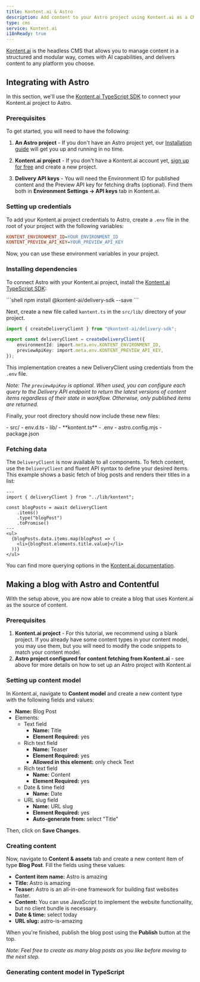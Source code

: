 ```yaml
---
title: Kontent.ai & Astro
description: Add content to your Astro project using Kontent.ai as a CMS
type: cms
service: Kontent.ai
i18nReady: true
---
```




[Kontent.ai](https://www.kontent.ai/) is the headless CMS that allows you to manage content in a structured and modular way, comes with AI capabilities, and delivers content to any platform you choose.

## Integrating with Astro

In this section, we'll use the [Kontent.ai TypeScript SDK](https://github.com/kontent-ai/delivery-sdk-js) to connect your Kontent.ai project to Astro.

### Prerequisites

To get started, you will need to have the following:

1. **An Astro project** - If you don't have an Astro project yet, our [Installation guide](/en/install/auto/) will get you up and running in no time.

2. **Kontent.ai project** - If you don't have a Kontent.ai account yet, [sign up for free](https://app.kontent.ai/sign-up) and create a new project.

3. **Delivery API keys** - You will need the Environment ID for published content and the Preview API key for fetching drafts (optional). Find them both in **Environment Settings -> API keys** tab in Kontent.ai.

### Setting up credentials

To add your Kontent.ai project credentials to Astro, create a `.env` file in the root of your project with the following variables:

```ini title=".env"
KONTENT_ENVIRONMENT_ID=YOUR_ENVIRONMENT_ID
KONTENT_PREVIEW_API_KEY=YOUR_PREVIEW_API_KEY
```

Now, you can use these environment variables in your project.

### Installing dependencies

To connect Astro with your Kontent.ai project, install the [Kontent.ai TypeScript SDK](https://github.com/kontent-ai/delivery-sdk-js):

<PackageManagerTabs>
  <Fragment slot="npm">
  ```shell
  npm install @kontent-ai/delivery-sdk --save
  ```
  </Fragment>
</PackageManagerTabs>

Next, create a new file called `kontent.ts` in the `src/lib/` directory of your project.

```ts title="src/lib/kontent.ts"
import { createDeliveryClient } from "@kontent-ai/delivery-sdk";

export const deliveryClient = createDeliveryClient({
    environmentId: import.meta.env.KONTENT_ENVIRONMENT_ID,
    previewApiKey: import.meta.env.KONTENT_PREVIEW_API_KEY,
});
```

This implementation creates a new DeliveryClient using credentials from the `.env` file.

*Note: The `previewApiKey` is optional. When used, you can configure each query to the Delivery API endpoint to return the latest versions of content items regardless of their state in workflow. Otherwise, only published items are returned.*

Finally, your root directory should now include these new files:

<FileTree title="Project Structure">
- src/
  - env.d.ts
  - lib/
    - **kontent.ts**
- .env
- astro.config.mjs
- package.json
</FileTree>

### Fetching data

The `DeliveryClient` is now available to all components. To fetch content, use the `DeliveryClient` and fluent API syntax to define your desired items. This example shows a basic fetch of blog posts and renders their titles in a list:

```astro
---
import { deliveryClient } from "../lib/kontent";

const blogPosts = await deliveryClient
    .items()
    .type("blogPost")
    .toPromise()
---
<ul>
  {blogPosts.data.items.map(blogPost => (
    <li>{blogPost.elements.title.value}</li>
  ))}
</ul>
```

You can find more querying options in the [Kontent.ai documentation](https://kontent.ai/learn/develop/hello-world/get-content/javascript).

## Making a blog with Astro and Contentful

With the setup above, you are now able to create a blog that uses Kontent.ai as the source of content.

### Prerequisites

1. **Kontent.ai project** - For this tutorial, we recommend using a blank project. If you already have some content types in your content model, you may use them, but you will need to modify the code snippets to match your content model.
2. **Astro project configured for content fetching from Kontent.ai** - see above for more details on how to set up an Astro project with Kontent.ai

### Setting up content model

In Kontent.ai, navigate to **Content model** and create a new content type with the following fields and values:

* **Name:** Blog Post
* Elements:
	* Text field
		* **Name:** Title
		* **Element Required:** yes
	* Rich text field
		* **Name:** Teaser
		* **Element Required:** yes
		* **Allowed in this element:** only check Text
	* Rich text field
		* **Name:** Content
		* **Element Required:** yes
	* Date & time field
		* **Name:** Date
	* URL slug field
		* **Name:** URL slug
		* **Element Required:** yes
		* **Auto-generate from:** select "Title"

Then, click on **Save Changes**.

### Creating content

Now, navigate to **Content & assets** tab and create a new content item of type **Blog Post**. Fill the fields using these values:

* **Content item name:** Astro is amazing
* **Title:** Astro is amazing
* **Teaser:** Astro is an all-in-one framework for building fast websites faster.
* **Content:** You can use JavaScript to implement the website functionality, but no client bundle is necessary.
* **Date & time:** select today
* **URL slug:** astro-is-amazing

When you're finished, publish the blog post using the **Publish** button at the top.

*Note: Feel free to create as many blog posts as you like before moving to the next step.* 

### Generating content model in TypeScript
